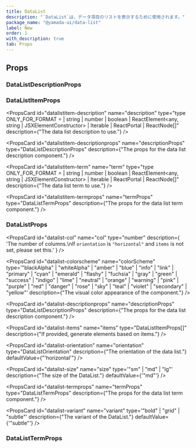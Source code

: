 ```yaml
---
title: DataList
description: "`DataList`は、データ項目のリストを表示するために使用されます。"
package_name: "@yamada-ui/data-list"
label: New
order: 1
with_description: true
tab: Props
---
```


## Props

### DataListDescriptionProps

### DataListItemProps

<PropsCard
  id="datalistitem-description"
  name="description"
  type="type ONLY_FOR_FORMAT =
  | string
  | number
  | boolean
  | ReactElement<any, string | JSXElementConstructor<any>>
  | Iterable<ReactNode>
  | ReactPortal
  | ReactNode[]"
  description={"The data list description to use."}
/>

<PropsCard
  id="datalistitem-descriptionprops"
  name="descriptionProps"
  type="DataListDescriptionProps"
  description={"The props for the data list description component."}
/>

<PropsCard
  id="datalistitem-term"
  name="term"
  type="type ONLY_FOR_FORMAT =
  | string
  | number
  | boolean
  | ReactElement<any, string | JSXElementConstructor<any>>
  | Iterable<ReactNode>
  | ReactPortal
  | ReactNode[]"
  description={"The data list term to use."}
/>

<PropsCard
  id="datalistitem-termprops"
  name="termProps"
  type="DataListTermProps"
  description={"The props for the data list term component."}
/>

### DataListProps

<PropsCard
  id="datalist-col"
  name="col"
  type="number"
  description={
    'The number of columns.\nIf `orientation` is `"horizontal"` and `items` is not set, please set this.'
  }
/>

<PropsCard
  id="datalist-colorscheme"
  name="colorScheme"
  type='"blackAlpha" | "whiteAlpha" | "amber" | "blue" | "info" | "link" | "primary" | "cyan" | "emerald" | "flashy" | "fuchsia" | "gray" | "green" | "success" | "indigo" | "lime" | "neutral" | "orange" | "warning" | "pink" | "purple" | "red" | "danger" | "rose" | "sky" | "teal" | "violet" | "secondary" | "yellow"'
  description={"The visual color appearance of the component."}
/>

<PropsCard
  id="datalist-descriptionprops"
  name="descriptionProps"
  type="DataListDescriptionProps"
  description={"The props for the data list description component."}
/>

<PropsCard
  id="datalist-items"
  name="items"
  type="DataListItemProps[]"
  description={"If provided, generate elements based on items."}
/>

<PropsCard
  id="datalist-orientation"
  name="orientation"
  type="DataListOrientation"
  description={"The orientation of the data list."}
  defaultValue={"'horizontal'"}
/>

<PropsCard
  id="datalist-size"
  name="size"
  type='"sm" | "md" | "lg"'
  description={"The size of the DataList."}
  defaultValue={'"md"'}
/>

<PropsCard
  id="datalist-termprops"
  name="termProps"
  type="DataListTermProps"
  description={"The props for the data list term component."}
/>

<PropsCard
  id="datalist-variant"
  name="variant"
  type='"bold" | "grid" | "subtle"'
  description={"The variant of the DataList."}
  defaultValue={'"subtle"'}
/>

### DataListTermProps
